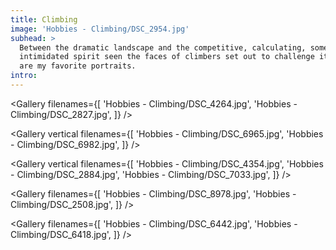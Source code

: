 ```yaml
---
title: Climbing
image: 'Hobbies - Climbing/DSC_2954.jpg'
subhead: >
  Between the dramatic landscape and the competitive, calculating, sometimes
  intimidated spirit seen the faces of climbers set out to challenge it, these
  are my favorite portraits.
intro:
---
```



<Gallery filenames={[
  'Hobbies - Climbing/DSC_4264.jpg',
  'Hobbies - Climbing/DSC_2827.jpg',
]} />

<Photo filename="Hobbies - Climbing/DSC_1642.jpg" />

<Gallery vertical filenames={[
  'Hobbies - Climbing/DSC_6965.jpg',
  'Hobbies - Climbing/DSC_6982.jpg',
]} />

<Gallery vertical filenames={[
  'Hobbies - Climbing/DSC_4354.jpg',
  'Hobbies - Climbing/DSC_2884.jpg',
  'Hobbies - Climbing/DSC_7033.jpg',
]} />

<Photo filename="Hobbies - Climbing/DSC_2963.jpg" />


<Gallery filenames={[
  'Hobbies - Climbing/DSC_8978.jpg',
  'Hobbies - Climbing/DSC_2508.jpg',
]} />

<Photo filename="Hobbies - Climbing/DSC_9209.jpg" />

<Gallery filenames={[
  'Hobbies - Climbing/DSC_6442.jpg',
  'Hobbies - Climbing/DSC_6418.jpg',
]} />

<Photo filename="Hobbies - Climbing/DSC_2554.jpg" />
